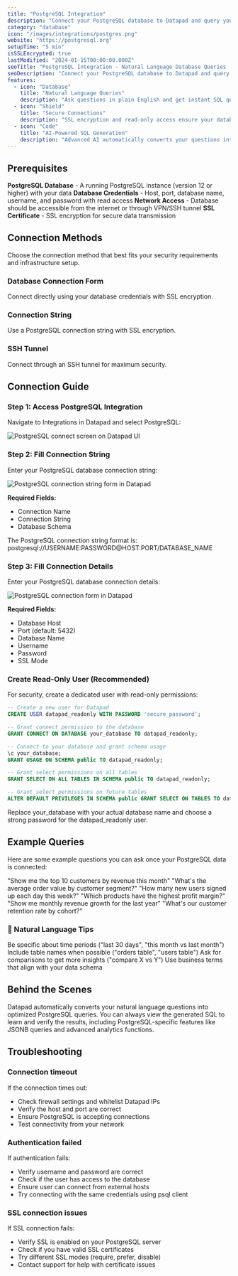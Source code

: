 ```yaml
---
title: "PostgreSQL Integration"
description: "Connect your PostgreSQL database to Datapad and query your data using natural language instead of SQL."
category: "database"
icon: "/images/integrations/postgres.png"
website: "https://postgresql.org"
setupTime: "5 min"
isSSLEncrypted: true
lastModified: "2024-01-15T00:00:00.000Z"
seoTitle: "PostgreSQL Integration - Natural Language Database Queries | Datapad"
seoDescription: "Connect your PostgreSQL database to Datapad and query your data using natural language instead of SQL. Get AI-powered insights without complex queries."
features:
  - icon: "Database"
    title: "Natural Language Queries"
    description: "Ask questions in plain English and get instant SQL queries and results from your PostgreSQL database."
  - icon: "Shield"
    title: "Secure Connections"
    description: "SSL encryption and read-only access ensure your database remains secure while providing real-time data access."
  - icon: "Code"
    title: "AI-Powered SQL Generation"
    description: "Advanced AI automatically converts your questions into optimized PostgreSQL queries with best practices."
---
```


## Prerequisites

<FeatureItem>**PostgreSQL Database** - A running PostgreSQL instance (version 12 or higher) with your data</FeatureItem>
<FeatureItem>**Database Credentials** - Host, port, database name, username, and password with read access</FeatureItem>
<FeatureItem>**Network Access** - Database should be accessible from the internet or through VPN/SSH tunnel</FeatureItem>
<FeatureItem>**SSL Certificate** - SSL encryption for secure data transmission</FeatureItem>

## Connection Methods

Choose the connection method that best fits your security requirements and infrastructure setup.

### Database Connection Form
Connect directly using your database credentials with SSL encryption.

### Connection String
Use a PostgreSQL connection string with SSL encryption.

### SSH Tunnel
Connect through an SSH tunnel for maximum security.

## Connection Guide

### Step 1: Access PostgreSQL Integration

Navigate to Integrations in Datapad and select PostgreSQL:

![PostgreSQL connect screen on Datapad UI](/images/docs/psql-connect.png)

### Step 2: Fill Connection String

Enter your PostgreSQL database connection string:

![PostgreSQL connection string form in Datapad](/images/docs/psql-cs.png)

**Required Fields:**
- Connection Name
- Connection String
- Database Schema

<InfoItem>The PostgreSQL connection string format is: postgresql://USERNAME:PASSWORD@HOST:PORT/DATABASE_NAME</InfoItem>

### Step 3: Fill Connection Details

Enter your PostgreSQL database connection details:

![PostgreSQL connection form in Datapad](/images/docs/psql-form.png)

**Required Fields:**
- Database Host
- Port (default: 5432)
- Database Name
- Username
- Password
- SSL Mode

### Create Read-Only User (Recommended)

For security, create a dedicated user with read-only permissions:

```sql
-- Create a new user for Datapad
CREATE USER datapad_readonly WITH PASSWORD 'secure_password';

-- Grant connect permission to the database
GRANT CONNECT ON DATABASE your_database TO datapad_readonly;

-- Connect to your database and grant schema usage
\c your_database;
GRANT USAGE ON SCHEMA public TO datapad_readonly;

-- Grant select permissions on all tables
GRANT SELECT ON ALL TABLES IN SCHEMA public TO datapad_readonly;

-- Grant select permissions on future tables
ALTER DEFAULT PRIVILEGES IN SCHEMA public GRANT SELECT ON TABLES TO datapad_readonly;
```

<WarningItem>Replace your_database with your actual database name and choose a strong password for the datapad_readonly user.</WarningItem>

## Example Queries

Here are some example questions you can ask once your PostgreSQL data is connected:

<StepItem>"Show me the top 10 customers by revenue this month"</StepItem>
<StepItem>"What's the average order value by customer segment?"</StepItem>
<StepItem>"How many new users signed up each day this week?"</StepItem>
<StepItem>"Which products have the highest profit margin?"</StepItem>
<StepItem>"Show me monthly revenue growth for the last year"</StepItem>
<StepItem>"What's our customer retention rate by cohort?"</StepItem>

### 💬 Natural Language Tips

<TipItem>Be specific about time periods ("last 30 days", "this month vs last month")</TipItem>
<TipItem>Include table names when possible ("orders table", "users table")</TipItem>
<TipItem>Ask for comparisons to get more insights ("compare X vs Y")</TipItem>
<TipItem>Use business terms that align with your data schema</TipItem>

## Behind the Scenes

Datapad automatically converts your natural language questions into optimized PostgreSQL queries. You can always view the generated SQL to learn and verify the results, including PostgreSQL-specific features like JSONB queries and advanced analytics functions.

## Troubleshooting

### Connection timeout
If the connection times out:
- Check firewall settings and whitelist Datapad IPs
- Verify the host and port are correct
- Ensure PostgreSQL is accepting connections
- Test connectivity from your network

### Authentication failed
If authentication fails:
- Verify username and password are correct
- Check if the user has access to the database
- Ensure user can connect from external hosts
- Try connecting with the same credentials using psql client

### SSL connection issues
If SSL connection fails:
- Verify SSL is enabled on your PostgreSQL server
- Check if you have valid SSL certificates
- Try different SSL modes (require, prefer, disable)
- Contact support for help with certificate issues
